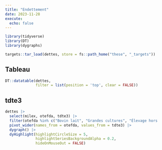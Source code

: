 ```yaml
---
title: "Endettement"
date: 2023-11-28
execute: 
  echo: false
---
```


```r
library(tidyverse)
library(DT)
library(dygraphs)
```


```r
targets::tar_load(dettes, store = fs::path_home("these", "_targets"))
```

## Tableau

```r
DT::datatable(dettes,
              filter = list(position = 'top', clear = FALSE))
```

## tdte3

```r
dettes |> 
  select(milex, otefda, tdte3) |> 
  filter(otefda %in% c("Bovin lait", "Grandes cultures", "Élevage hors sol")) |>
  pivot_wider(names_from = otefda, values_from = tdte3) |> 
  dygraph() |> 
  dyHighlight(highlightCircleSize = 5, 
              highlightSeriesBackgroundAlpha = 0.2,
              hideOnMouseOut = FALSE)
```

